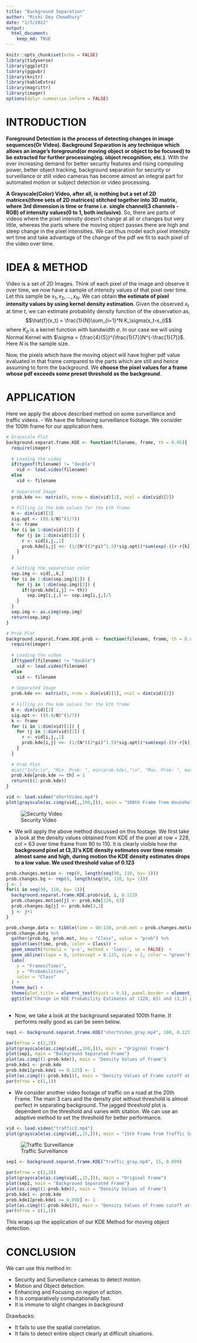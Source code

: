 ```yaml
---
title: "Background Separation"
author: "Rishi Dey Chowdhury"
date: "1/3/2022"
output: 
  html_document:
    keep_md: TRUE
---
```


```r
knitr::opts_chunk$set(echo = FALSE)
library(tidyverse)
library(ggplot2)
library(ggpubr)
library(knitr)
library(kableExtra)
library(magrittr)
library(imager)
options(dplyr.summarise.inform = FALSE)
```

# INTRODUCTION

**Foreground Detection is the process of detecting changes in image sequences(Or Video). Background Separation is any technique which allows an image's foreground(or moving object or object to be focused) to be extracted for further processing(eg. object recognition, etc.)**. With the ever increasing demand for better security features and rising computing power, better object tracking, background separation for security or surveillance or still video cameras has become almost an integral part for automated motion or subject detection or video processing.

**A Grayscale(Color) Video, after all, is nothing but a set of 2D matrices(three sets of 2D matrices) stitched together into 3D matrix, where 3rd dimension is time or frame i.e. single channel(3 channels -RGB) of intensity values(0 to 1, both inclusive)**. So, there are parts of videos where the pixel intensity doesn't change at all or changes but very little, whereas the parts where the moving object passes there are high and steep change in the pixel intensities. We can thus model each pixel intensity wrt time and take advantage of the change of the pdf we fit to each pixel of the video over time.

# IDEA & METHOD

Video is a set of 2D Images. Think of each pixel of the image and observe it over time, we now have a sample of intensity values of that pixel over time. Let this sample be $x_1, x_2,\dots, x_N$. We can obtain **the estimate of pixel intensity values by using kernel density estimation**. Given the observed $x_t$ at time $t$, we can estimate probability density function of the observation as,
$$\hat{f}(x_t) = \frac{1}{N}\sum_{i=1}^N K_\sigma(x_t-x_i)$$
where $K_\sigma$ is a kernel function with bandwidth $\sigma$. In our case we will using Normal Kernel with $\sigma = (\frac{4}{5})^{\frac{1}{7}}N^{-\frac{1}{7}}$. Here $N$ is the sample size.

Now, the pixels which have the moving object will have higher pdf value evaluated in that frame compared to the parts which are still and hence assuming to form the background. We **choose the pixel values for a frame whose pdf exceeds some preset threshold as the background**.

# APPLICATION

Here we apply the above described method on some surveillance and traffic videos.
- We have the following surveillance footage. We consider the 100th frame for our application here.
```r
# Grayscale Plot
background.separat.frame.KDE <- function(filename, frame, th = 0.05){
  require(imager)
  
  # Loading the video
  if(typeof(filename) != "double")
    vid <- load.video(filename)
  else
    vid <- filename
  
  # Separated Image
  prob.kde <<- matrix(0, nrow = dim(vid)[1], ncol = dim(vid)[2])
  
  # Filling in the kde values for the kth frame
  N <- dim(vid)[3]
  sig.opt <- ((0.8/N)^(1/7))
  k <- frame
  for (i in 1:dim(vid)[1]) {
    for (j in 1:dim(vid)[2]) {
      r <- vid[i,j,,1]
      prob.kde[i,j] <<- (1/(N*((2*pi)^1.5)*sig.opt))*sum(exp(-((r-r[k])^2)/(2*(sig.opt^2))))
    }
  }
  
  # Setting the separation color
  sep.img <- vid[,,k,]
  for (i in 1:dim(sep.img)[1]) {
    for (j in 1:dim(sep.img)[2]) {
      if((prob.kde[i,j] >= th))
        sep.img[i,j,] <- sep.img[i,j,]/5
    }
  }
  sep.img <- as.cimg(sep.img)
  return(sep.img)
}

# Prob Plot
background.separat.frame.KDE.prob <- function(filename, frame, th = 0.05){
  require(imager)
  
  # Loading the video
  if(typeof(filename) != "double")
    vid <- load.video(filename)
  else
    vid <- filename
  
  # Separated Image
  prob.kde <<- matrix(0, nrow = dim(vid)[1], ncol = dim(vid)[2])
  
  # Filling in the kde values for the kth frame
  N <- dim(vid)[3]
  sig.opt <- ((0.8/N)^(1/7))
  k <- frame
  for (i in 1:dim(vid)[1]) {
    for (j in 1:dim(vid)[2]) {
      r <- vid[i,j,,1]
      prob.kde[i,j] <<- (1/(N*((2*pi)^1.5)*sig.opt))*sum(exp(-((r-r[k])^2)/(2*(sig.opt^2))))
    }
  }
  
  # Prob Plot
  #cat("Info:\n", "Min. Prob: ", min(prob.kde),"\n", "Max. Prob: ", max(prob.kde), '\n')
  prob.kde[prob.kde >= th] = 1
  return(t(1-prob.kde))
}
```

```r
vid <- load.video("shortVideo.mp4")
plot(grayscale(as.cimg(vid[,,100,])), main = "100th Frame from Household Security Camera")
```


![Security Video](human.gif)

- We will apply the above method discussed on this footage. We first take a look at the density values obtained from KDE of the pixel at row = 228, col = 63 over time frame from 90 to 110. It is clearly visible how the **background pixel at (3,3)'s KDE density estimates over time remain almost same and high, during motion the KDE density estimates drops to a low value. We used threshold value of 0.123** 
```r
prob.changes.motion <- rep(0, length(seq(90, 110, by= 1)))
prob.changes.bg <- rep(0, length(seq(90, 110, by= 1)))
j <- 1
for(i in seq(90, 110, by= 1)){
  background.separat.frame.KDE.prob(vid, i, 0.123)
  prob.changes.motion[j] <- prob.kde[228, 63]
  prob.changes.bg[j] <- prob.kde[3,3]
  j <- j+1
}
```

```r
prob.change.data <- tibble(time = 90:110, prob.mot = prob.changes.motion, prob.bg = prob.changes.bg)
prob.change.data %>%
  gather(prob.bg, prob.mot, key = "Class", value = "prob") %>%
  ggplot(aes(time, prob, color = Class)) +
  geom_smooth(formula = 'y~x', method = 'loess', se = FALSE)  +
  geom_abline(slope = 0, intercept = 0.123, size = 2, color = "green") +
  labs(
    x = "Frames(Time)",
    y = "Probabilities",
    color = "Class"
  ) +
  theme_bw() +
  theme(plot.title = element_text(hjust = 0.5), panel.border = element_blank(), panel.grid.major = element_blank(), panel.grid.minor = element_blank(), axis.line = element_line(colour = "black"), strip.background = element_blank()) +
  ggtitle("Change in KDE Probability Estimates at (228, 63) and (3,3) pixel at time of motion")
  
```

- Now, we take a look at the background separated 100th frame. It performs really good as can be seen below.
```r
sep1 <- background.separat.frame.KDE("shortVideo_gray.mp4", 100, 0.123)
```

```r
par(mfrow = c(2,2))
plot(grayscale(as.cimg(vid[,,100,])), main = "Original Frame")
plot(sep1, main = "Background Separated Frame")
plot(as.cimg((1-prob.kde)), main = "Density Values of Frame")
prob.kde1 <- prob.kde
prob.kde1[prob.kde1 >= 0.123] <- 1
plot(as.cimg((1-prob.kde1)), main = "Density Values of Frame cutoff at Threshold")
par(mfrow = c(1,1))
```

- We consider another video footage of traffic on a road at the 20th Frame. The main 3 cars and the density plot without threshold is almost perfect in separating background. The jagged threshold plot is dependent on the threshold and varies with sitation. We can use an adaptive method to set the threshold for better performance.
```r
vid <- load.video("traffic2.mp4")
plot(grayscale(as.cimg(vid[,,15,])), main = "15th Frame from Traffic Surveillance Camera")
```
![Traffic Surveillance](traffic.gif)

```r
sep1 <- background.separat.frame.KDE("traffic_gray.mp4", 15, 0.099)
```

```r
par(mfrow = c(2,2))
plot(grayscale(as.cimg(vid[,,15,])), main = "Original Frame")
plot(sep1, main = "Background Separated Frame")
plot(as.cimg((1-prob.kde)), main = "Density Values of Frame")
prob.kde1 <- prob.kde
prob.kde1[prob.kde1 >= 0.098] <- 1
plot(as.cimg((1-prob.kde1)), main = "Density Values of Frame cutoff at Threshold")
par(mfrow = c(1,1))
```

This wraps up the application of our KDE Method for moving object detection.

# CONCLUSION

We can use this method in:

- Security and Surveillance cameras to detect motion.
- Motion and Object detection.
- Enhancing and Focusing on region of action.
- It is comparatively computationally fast.
- It is immune to slight changes in background

Drawbacks:

- It fails to use the spatial correlation.
- It fails to detect entire object clearly at difficult situations.
